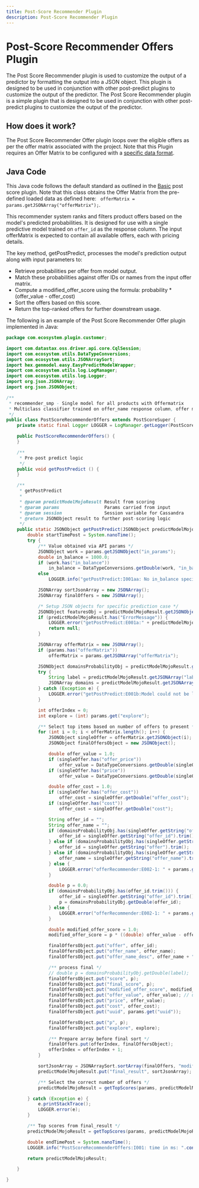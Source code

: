 ```yaml
---
title: Post-Score Recommender Plugin
description: Post-Score Recommender Plugin
---
```



# Post-Score Recommender Offers Plugin

The Post Score Recommender plugin is used to customize the output of a predictor by formatting the output into a JSON object. This plugin is designed to be used in conjunction with other post-predict plugins to customize the output of the predictor. The Post Score Recommender plugin is a simple plugin that is designed to be used in conjunction with other post-predict plugins to customize the output of the predictor.

## How does it work?

The Post Score Recommender Offer plugin loops over the eligible offers as per the offer matrix associated with the project. Note that this Plugin requires an Offer Matrix to be configured with a [specific data format](/docs/configuration/data/meta).

## Java Code

This Java code follows the default standard as outlined in the [Basic](/docs/runtime/postpredict/postscorebasic) post score plugin. Note that this class obtains the Offer Matrix from the pre-defined loaded data as defined here: ``` offerMatrix = params.getJSONArray("offerMatrix");```.

This recommender system ranks and filters product offers based on the model's predicted probabilities. It is designed for use with a single predictive model trained on ```offer_id``` as the response column. The input offerMatrix is expected to contain all available offers, each with pricing details.

The key method, getPostPredict, processes the model's prediction output along with input parameters to:
- Retrieve probabilities per offer from model output.
- Match these probabilities against offer IDs or names from the input offer matrix.
- Compute a modified_offer_score using the formula: probability * (offer_value - offer_cost)
- Sort the offers based on this score.
- Return the top-ranked offers for further downstream usage.

The following is an example of the Post Score Recommender Offer plugin implemented in Java:

```java
package com.ecosystem.plugin.customer;

import com.datastax.oss.driver.api.core.CqlSession;
import com.ecosystem.utils.DataTypeConversions;
import com.ecosystem.utils.JSONArraySort;
import hex.genmodel.easy.EasyPredictModelWrapper;
import com.ecosystem.utils.log.LogManager;
import com.ecosystem.utils.log.Logger;
import org.json.JSONArray;
import org.json.JSONObject;

/**
 * recommender_smp - Single model for all products with Offermatrix
 * Multiclass classifier trained on offer_name response column, offer matrix need to have all the offers loaded with offer_price.
 */
public class PostScoreRecommenderOffers extends PostScoreSuper {
    private static final Logger LOGGER = LogManager.getLogger(PostScoreRecommenderOffers.class.getName());

    public PostScoreRecommenderOffers() {
    }

    /**
     * Pre-post predict logic
     */
    public void getPostPredict () {
    }

    /**
     * getPostPredict
     *
     * @param predictModelMojoResult Result from scoring
     * @param params                 Params carried from input
     * @param session                Session variable for Cassandra
     * @return JSONObject result to further post-scoring logic
     */
    public static JSONObject getPostPredict(JSONObject predictModelMojoResult, JSONObject params, CqlSession session, EasyPredictModelWrapper[] models) {
        double startTimePost = System.nanoTime();
        try {
            /** Value obtained via API params */
            JSONObject work = params.getJSONObject("in_params");
            double in_balance = 1000.0;
            if (work.has("in_balance"))
                in_balance = DataTypeConversions.getDouble(work, "in_balance");
            else
                LOGGER.info("getPostPredict:I001aa: No in_balance specified, default used. (1000.00)");

            JSONArray sortJsonArray = new JSONArray();
            JSONArray finalOffers = new JSONArray();

            /* Setup JSON objects for specific prediction case */
            JSONObject featuresObj = predictModelMojoResult.getJSONObject("featuresObj");
            if (predictModelMojoResult.has("ErrorMessage")) {
                LOGGER.error("getPostPredict:E001a:" + predictModelMojoResult.get("ErrorMessage"));
                return null;
            }

            JSONArray offerMatrix = new JSONArray();
            if (params.has("offerMatrix"))
                offerMatrix = params.getJSONArray("offerMatrix");

            JSONObject domainsProbabilityObj = predictModelMojoResult.getJSONObject("domainsProbabilityObj");
            try {
                String label = predictModelMojoResult.getJSONArray("label").getString(0).trim();
                JSONArray domains = predictModelMojoResult.getJSONArray("domains");
            } catch (Exception e) {
                LOGGER.error("getPostPredict:E001b:Model could not be loaded, check deployment path: " + e);
            }

            int offerIndex = 0;
            int explore = (int) params.get("explore");

            /** Select top items based on number of offers to present */
            for (int i = 0; i < offerMatrix.length(); i++) {
                JSONObject singleOffer = offerMatrix.getJSONObject(i);
                JSONObject finalOffersObject = new JSONObject();

                double offer_value = 1.0;
                if (singleOffer.has("offer_price"))
                    offer_value = DataTypeConversions.getDouble(singleOffer, "offer_price");
                if (singleOffer.has("price"))
                    offer_value = DataTypeConversions.getDouble(singleOffer, "price");

                double offer_cost = 1.0;
                if (singleOffer.has("offer_cost"))
                    offer_cost = singleOffer.getDouble("offer_cost");
                if (singleOffer.has("cost"))
                    offer_cost = singleOffer.getDouble("cost");

                String offer_id = "";
                String offer_name = "";
                if (domainsProbabilityObj.has(singleOffer.getString("offer_id").trim())) {
                    offer_id = singleOffer.getString("offer_id").trim();
                } else if (domainsProbabilityObj.has(singleOffer.getString("offer").trim())) {
                    offer_id = singleOffer.getString("offer").trim();
                } else if (domainsProbabilityObj.has(singleOffer.getString("offer_name").trim())) {
                    offer_name = singleOffer.getString("offer_name").trim();
                } else {
                    LOGGER.error("offerRecommender:E002-1: " + params.get("uuid") + " - Not available (offer_id, offer, offer_name from probabilities): " + singleOffer.getString("offer_name"));
                }

                double p = 0.0;
                if (domainsProbabilityObj.has(offer_id.trim())) {
                    offer_id = singleOffer.getString("offer_id").trim();
                    p = domainsProbabilityObj.getDouble(offer_id);
                } else {
                    LOGGER.error("offerRecommender:E002-1: " + params.get("uuid") + " - Not available: " + singleOffer.getString("offer_name"));
                }

                double modified_offer_score = 1.0;
                modified_offer_score = p * ((double) offer_value - offer_cost);

                finalOffersObject.put("offer", offer_id);
                finalOffersObject.put("offer_name", offer_name);
                finalOffersObject.put("offer_name_desc", offer_name + " - " + i);

                /** process final */
                // double p = domainsProbabilityObj.getDouble(label);
                finalOffersObject.put("score", p);
                finalOffersObject.put("final_score", p);
                finalOffersObject.put("modified_offer_score", modified_offer_score);
                finalOffersObject.put("offer_value", offer_value); // use value from offer matrix
                finalOffersObject.put("price", offer_value);
                finalOffersObject.put("cost", offer_cost);
                finalOffersObject.put("uuid", params.get("uuid"));

                finalOffersObject.put("p", p);
                finalOffersObject.put("explore", explore);

                /** Prepare array before final sort */
                finalOffers.put(offerIndex, finalOffersObject);
                offerIndex = offerIndex + 1;
            }

            sortJsonArray = JSONArraySort.sortArray(finalOffers, "modified_offer_score", "double", "d");
            predictModelMojoResult.put("final_result", sortJsonArray);

            /** Select the correct number of offers */
            predictModelMojoResult = getTopScores(params, predictModelMojoResult);

        } catch (Exception e) {
            e.printStackTrace();
            LOGGER.error(e);
        }

        /** Top scores from final_result */
        predictModelMojoResult = getTopScores(params, predictModelMojoResult);

        double endTimePost = System.nanoTime();
        LOGGER.info("PostScoreRecommenderOffers:I001: time in ms: ".concat( String.valueOf((endTimePost - startTimePost) / 1000000) ));

        return predictModelMojoResult;

    }

}
```
